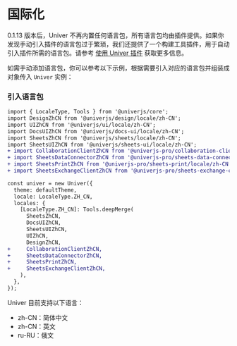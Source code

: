 
# 国际化

0.1.13 版本后，Univer 不再内置任何语言包，所有语言包均由插件提供。如果你发现手动引入插件的语言包过于繁琐，我们还提供了一个构建工具插件，用于自动引入插件所需的语言包。请参考 [使用 Univer 插件](/guides/sheet/advanced/univer-plugins) 获取更多信息。

如需手动添加语言包，你可以参考以下示例，根据需要引入对应的语言包并组装成对象传入 `Univer` 实例：

### 引入语言包

```diff
import { LocaleType, Tools } from '@univerjs/core';
import DesignZhCN from '@univerjs/design/locale/zh-CN';
import UIZhCN from '@univerjs/ui/locale/zh-CN';
import DocsUIZhCN from '@univerjs/docs-ui/locale/zh-CN';
import SheetsZhCN from '@univerjs/sheets/locale/zh-CN';
import SheetsUIZhCN from '@univerjs/sheets-ui/locale/zh-CN';
+ import CollaborationClientZhCN from '@univerjs-pro/collaboration-client/locale/zh-CN';
+ import SheetsDataConnectorZhCN from '@univerjs-pro/sheets-data-connector/locale/zh-CN';
+ import SheetsPrintZhCN from '@univerjs-pro/sheets-print/locale/zh-CN';
+ import SheetsExchangeClientZhCN from '@univerjs-pro/sheets-exchange-client/locale/zh-CN';

const univer = new Univer({
  theme: defaultTheme,
  locale: LocaleType.ZH_CN,
  locales: {
    [LocaleType.ZH_CN]: Tools.deepMerge(
      SheetsZhCN,
      DocsUIZhCN,
      SheetsUIZhCN,
      UIZhCN,
      DesignZhCN,
+     CollaborationClientZhCN,
+     SheetsDataConnectorZhCN,
+     SheetsPrintZhCN,
+     SheetsExchangeClientZhCN,
    ),
  },
});
```

Univer 目前支持以下语言：

- zh-CN：简体中文
- zh-CN：英文
- ru-RU：俄文
